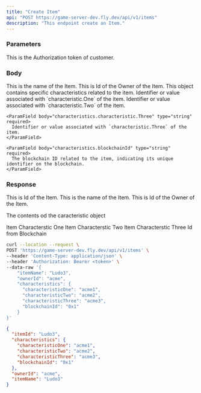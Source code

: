 ```yaml
---
title: "Create Item"
api: "POST https://game-server-dev.fly.dev/api/v1/items"
description: "This endpoint create an Item."
---
```


### Parameters
<ParamField header="Authorization" type="string" required>
  This is the Authorization token of customer.
</ParamField>

### Body
<ParamField body="itemName" type="string" required>
  This is the name of the Item.
</ParamField>

<ParamField body="ownerId" type="string" required>
  This is Id of the Owner of the Item.
</ParamField>

<ParamField body="characteristics" type="object" required>
  This object contains specific characteristics related to the item.
    <ParamField body="characteristics.characteristic.One" type="string" required>
      Identifier or value associated with `characteristic.One` of the item.
    </ParamField>
    <ParamField body="characteristics.characteristic.Two" type="string" required>
      Identifier or value associated with `characteristic.Two` of the item.
    </ParamField>

    <ParamField body="characteristics.characteristic.Three" type="string" required>
      Identifier or value associated with `characteristic.Three` of the item.
    </ParamField>

    <ParamField body="characteristics.blockchainId" type="string" required>
      The blockchain ID related to the item, indicating its unique identifier on the blockchain.
    </ParamField>
</ParamField>


### Response

<ResponseField name="itemId" type="string">
 This is Id of the Item.
</ResponseField>

<ResponseField name="itemName" type="string">
  This is the name of the Item.
</ResponseField>

<ResponseField name="ownerId" type="string">
 This is Id of the Owner of the Item.
</ResponseField>

<ResponseField name="caracteristic" type="object">

The contents od the caracteristic object

<Expandable title="Toggle object">

<ResponseField name="caracteristicOne" type="string">
  Item Characterstic One
</ResponseField>

<ResponseField name="caracteristicTwo" type="string">
  Item Characterstic Two
</ResponseField>

<ResponseField name="caracteristicThree" type="string">
  Item Characterstic Three
</ResponseField>

<ResponseField name="blockchainId" type="string">
  Id from Blockchain
</ResponseField>

</Expandable>

</ResponseField>

<RequestExample>

```bash Example Request
curl --location --request \
POST 'https://game-server-dev.fly.dev/api/v1/items' \
--header 'Content-Type: application/json' \
--header 'Authorization: Bearer <token>' \
--data-raw '{
    "itemName": "Ludo3",
    "ownerId": "acme",
    "characteristics": {
      "characteristicOne": "acme1",
      "characteristicTwo": "acme2",
      "characteristicThree": "acme3",
      "blockchainId": "0x1"
    }
}'
```

</RequestExample>

<ResponseExample>

```json Response
{
  "itemId": "Ludo3",
  "characteristics": {
    "characteristicOne": "acme1",
    "characteristicTwo": "acme2",
    "characteristicThree": "acme3",
    "blockchainId": "0x1"
  },
  "ownerId": "acme",
  "itemName": "Ludo3"
}
```

</ResponseExample>
